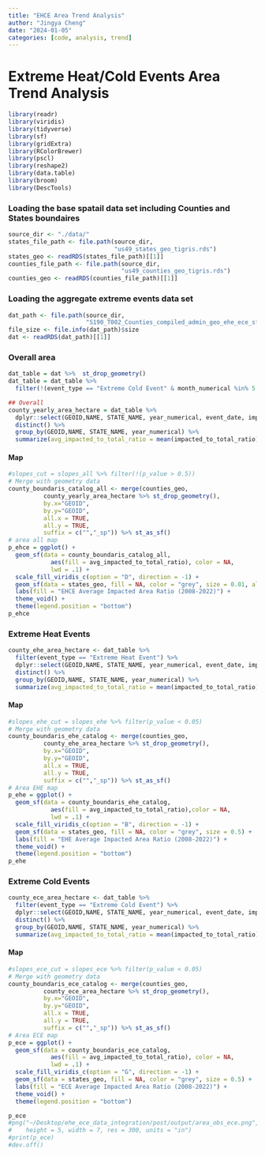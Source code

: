 ```yaml
---
title: "EHCE Area Trend Analysis"
author: "Jingya Cheng"
date: "2024-01-05"
categories: [code, analysis, trend]
---
```


# Extreme Heat/Cold Events Area Trend Analysis

```r
library(readr)
library(viridis)
library(tidyverse)
library(sf)
library(gridExtra)
library(RColorBrewer)
library(pscl)
library(reshape2)
library(data.table)
library(broom)
library(DescTools)
```

### Loading the base spatail data set including Counties and States boundaires

```r
source_dir <- "./data/"
states_file_path <- file.path(source_dir,
                              "us49_states_geo_tigris.rds")
states_geo <- readRDS(states_file_path)[[1]]
counties_file_path <- file.path(source_dir,
                                "us49_counties_geo_tigris.rds")
counties_geo <- readRDS(counties_file_path)[[1]]
```

### Loading the aggregate extreme events data set

```r
dat_path <- file.path(source_dir,
                      "S190_T002_Counties_compiled_admin_geo_ehe_ece_sf_2008_2022.rds")
file_size <- file.info(dat_path)$size
dat <- readRDS(dat_path)[[1]]
```

### Overall area

```r
dat_table = dat %>%  st_drop_geometry()
dat_table = dat_table %>% 
  filter(!(event_type == "Extreme Cold Event" & month_numerical %in% 5:9))

## Overall
county_yearly_area_hectare = dat_table %>%
  dplyr::select(GEOID,NAME, STATE_NAME, year_numerical, event_date, impacted_to_total_ratio) %>%
  distinct() %>%
  group_by(GEOID,NAME, STATE_NAME, year_numerical) %>%
  summarize(avg_impacted_to_total_ratio = mean(impacted_to_total_ratio))
```

#### Map

```r
#slopes_cut = slopes_all %>% filter(!(p_value > 0.5))
# Merge with geometry data
county_boundaris_catalog_all <- merge(counties_geo,
          county_yearly_area_hectare %>% st_drop_geometry(),
          by.x="GEOID",
          by.y="GEOID",
          all.x = TRUE,
          all.y = TRUE,
          suffix = c("","_sp")) %>% st_as_sf() 
# area all map
p_ehce = ggplot() +
  geom_sf(data = county_boundaris_catalog_all,
            aes(fill = avg_impacted_to_total_ratio), color = NA,
            lwd = .1) + 
  scale_fill_viridis_c(option = "D", direction = -1) +
  geom_sf(data = states_geo, fill = NA, color = "grey", size = 0.01, alpha = 0.2) +
  labs(fill = "EHCE Average Impacted Area Ratio (2008-2022)") +
  theme_void() + 
  theme(legend.position = "bottom")
p_ehce

```

### Extreme Heat Events

```r
county_ehe_area_hectare <- dat_table %>%
  filter(event_type == "Extreme Heat Event") %>%
  dplyr::select(GEOID,NAME, STATE_NAME, year_numerical, event_date, impacted_to_total_ratio) %>%
  distinct() %>%
  group_by(GEOID,NAME, STATE_NAME, year_numerical) %>%
  summarize(avg_impacted_to_total_ratio = mean(impacted_to_total_ratio))
```


#### Map

```r
#slopes_ehe_cut = slopes_ehe %>% filter(p_value < 0.05)
# Merge with geometry data
county_boundaris_ehe_catalog <- merge(counties_geo,
          county_ehe_area_hectare %>% st_drop_geometry(),
          by.x="GEOID",
          by.y="GEOID",
          all.x = TRUE,
          all.y = TRUE,
          suffix = c("","_sp")) %>% st_as_sf() 
# Area EHE map
p_ehe = ggplot() +
  geom_sf(data = county_boundaris_ehe_catalog,
            aes(fill = avg_impacted_to_total_ratio),color = NA,
            lwd = .1) + 
  scale_fill_viridis_c(option = "B", direction = -1) +
  geom_sf(data = states_geo, fill = NA, color = "grey", size = 0.5) +
  labs(fill = "EHE Average Impacted Area Ratio (2008-2022)") +
  theme_void() + 
  theme(legend.position = "bottom")
p_ehe
```

### Extreme Cold Events

```r
county_ece_area_hectare <- dat_table %>%
  filter(event_type == "Extreme Cold Event") %>%
  dplyr::select(GEOID,NAME, STATE_NAME, year_numerical, event_date, impacted_to_total_ratio) %>%
  distinct() %>%
  group_by(GEOID,NAME, STATE_NAME, year_numerical) %>%
  summarize(avg_impacted_to_total_ratio = mean(impacted_to_total_ratio))
```

#### Map

```r
#slopes_ece_cut = slopes_ece %>% filter(p_value < 0.05)
# Merge with geometry data
county_boundaris_ece_catalog <- merge(counties_geo,
          county_ece_area_hectare %>% st_drop_geometry(),
          by.x="GEOID",
          by.y="GEOID",
          all.x = TRUE,
          all.y = TRUE,
          suffix = c("","_sp")) %>% st_as_sf() 
# Area ECE map
p_ece = ggplot() +
  geom_sf(data = county_boundaris_ece_catalog,
            aes(fill = avg_impacted_to_total_ratio), color = NA,
            lwd = .1) + 
  scale_fill_viridis_c(option = "G", direction = -1) +
  geom_sf(data = states_geo, fill = NA, color = "grey", size = 0.5) +
  labs(fill = "ECE Average Impacted Area Ratio (2008-2022)") +
  theme_void() + 
  theme(legend.position = "bottom")

p_ece
#png("~/Desktop/ehe_ece_data_integration/post/output/area_obs_ece.png",
#    height = 5, width = 7, res = 300, units = "in")
#print(p_ece)
#dev.off()
```
